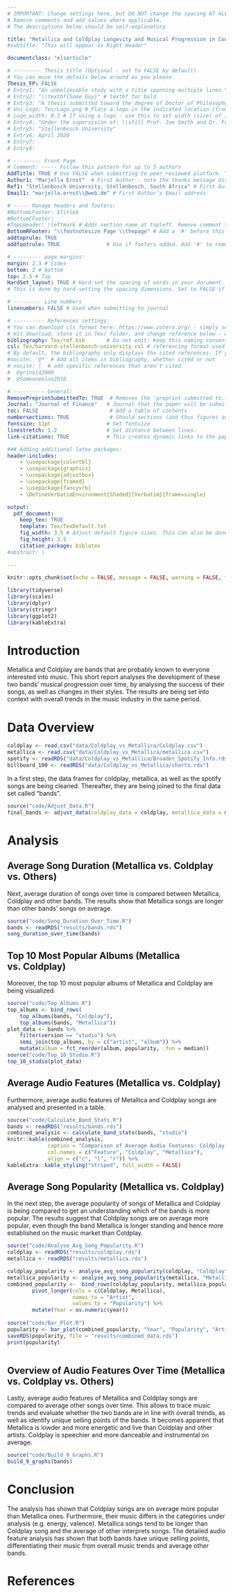 ```yaml
---
# IMPORTANT: Change settings here, but DO NOT change the spacing AT ALL.
# Remove comments and add values where applicable.
# The descriptions below should be self-explanatory

title: "Metallica and Coldplay Longevity and Musical Progression in Context of Overall Music Industry Progression"
#subtitle: "This will appear as Right Header"

documentclass: "elsarticle"

# --------- Thesis title (Optional - set to FALSE by default).
# You can move the details below around as you please.
Thesis_FP: FALSE
# Entry1: "An unbelievable study with a title spanning multiple lines."
# Entry2: "\\textbf{Some Guy}" # textbf for bold
# Entry3: "A thesis submitted toward the degree of Doctor of Philosophy"
# Uni_Logo: Tex/Logo.png # Place a logo in the indicated location (from your root, e.g. defaults to ~/Tex/Logo.png) and uncomment this line. Leave uncommented for no image
# Logo_width: 0.3 # If using a logo - use this to set width (size) of image
# Entry4: "Under the supervision of: \\vfill Prof. Joe Smith and Dr. Frank Smith"
# Entry5: "Stellenbosch University"
# Entry6: April 2020
# Entry7:
# Entry8:

# --------- Front Page
# Comment: ----- Follow this pattern for up to 5 authors
AddTitle: TRUE # Use FALSE when submitting to peer reviewed platform. This will remove author names.
Author1: "Marjella Ernst"  # First Author - note the thanks message displayed as an italic footnote of first page.
Ref1: "Stellenbosch University, Stellenbosch, South Africa" # First Author's Affiliation
Email1: "marjella.ernst\\@web.de" # First Author's Email address

# ----- Manage headers and footers:
#BottomLFooter: $Title$
#BottomCFooter:
#TopLHeader: \leftmark # Adds section name at topleft. Remove comment to add it.
BottomRFooter: "\\footnotesize Page \\thepage" # Add a '#' before this line to remove footer.
addtoprule: TRUE
addfootrule: TRUE               # Use if footers added. Add '#' to remove line.

# --------- page margins:
margin: 2.3 # Sides
bottom: 2 # bottom
top: 2.5 # Top
HardSet_layout: TRUE # Hard-set the spacing of words in your document. This will stop LaTeX squashing text to fit on pages, e.g.
# This is done by hard-setting the spacing dimensions. Set to FALSE if you want LaTeX to optimize this for your paper.

# --------- Line numbers
linenumbers: FALSE # Used when submitting to journal

# ---------- References settings:
# You can download cls format here: https://www.zotero.org/ - simply search for your institution. You can also edit and save cls formats here: https://editor.citationstyles.org/about/
# Hit download, store it in Tex/ folder, and change reference below - easy.
bibliography: Tex/ref.bib       # Do not edit: Keep this naming convention and location.
csl: Tex/harvard-stellenbosch-university.csl # referencing format used.
# By default, the bibliography only displays the cited references. If you want to change this, you can comment out one of the following:
#nocite: '@*' # Add all items in bibliography, whether cited or not
# nocite: |  # add specific references that aren't cited
#  @grinold2000
#  @Someoneelse2010

# ---------- General:
RemovePreprintSubmittedTo: TRUE  # Removes the 'preprint submitted to...' at bottom of titlepage
Journal: "Journal of Finance"   # Journal that the paper will be submitting to, if RemovePreprintSubmittedTo is set to TRUE.
toc: FALSE                       # Add a table of contents
numbersections: TRUE             # Should sections (and thus figures and tables) be numbered?
fontsize: 11pt                  # Set fontsize
linestretch: 1.2                # Set distance between lines.
link-citations: TRUE            # This creates dynamic links to the papers in reference list.

### Adding additional latex packages:
header-includes:
    - \usepackage{colortbl}
    - \usepackage{graphicx}
    - \usepackage{adjustbox}
    - \usepackage{framed}         
    - \usepackage{fancyvrb}        
    - \DefineVerbatimEnvironment{Shaded}{Verbatim}{frame=single}

output:
  pdf_document:
    keep_tex: TRUE
    template: Tex/TexDefault.txt
    fig_width: 3.5 # Adjust default figure sizes. This can also be done in the chunks of the text.
    fig_height: 3.5
    citation_package: biblatex
#abstract: |
  
---
```


<!-- First: Set your default preferences for chunk options: -->

<!-- If you want a chunk's code to be printed, set echo = TRUE. message = FALSE stops R printing ugly package loading details in your final paper too. I also suggest setting warning = FALSE and checking for warnings in R, else you might find ugly warnings in your paper. -->

<!-- ############################## -->
<!-- # Start Writing here: -->
<!-- ############################## -->

```r
knitr::opts_chunk$set(echo = FALSE, message = FALSE, warning = FALSE, fig.width = 6, fig.height = 5, fig.pos="H", fig.pos = 'H')
```

```r
library(tidyverse)
library(scales)
library(dplyr)
library(stringr)
library(ggplot2)
library(kableExtra)
```


# Introduction \label{Introduction}

Metallica and Coldplay are bands that are probably known to everyone interested into music. This short report analyses the development of these two bands' musical progression over time, by analysing the success of their songs, as well as changes in their styles. The results are being set into context with overall trends in the music industry in the same period.

# Data Overview

```r
coldplay <- read.csv("data/Coldplay_vs_Metallica/Coldplay.csv")
metallica <- read.csv("data/Coldplay_vs_Metallica/metallica.csv")
spotify <- readRDS("data/Coldplay_vs_Metallica/Broader_Spotify_Info.rds")
billboard_100 <- readRDS("data/Coldplay_vs_Metallica/charts.rds")
```

In a first step, the data frames for coldplay, metallica, as well as the spotify songs are being cleaned. Thereafter, they are being joined to the final data set called "bands".

```r
source("code/Adjust_Data.R")
final_bands <- adjust_data(coldplay_data = coldplay, metallica_data = metallica, spotify_data = spotify)

```

# Analysis
## Average Song Duration (Metallica vs. Coldplay vs. Others)

Next, average duration of songs over time is compared between Metallica, Coldplay and other bands. The results show that Metallica songs are longer than other bands' songs on average. 


```r
source("code/Song_Duration_Over_Time.R")
bands <- readRDS("results/bands.rds")
song_duration_over_time(bands)
```

## Top 10 Most Popular Albums (Metallica vs. Coldplay)

Moreover, the top 10 most popular albums of Metallica and Coldplay are being visualized.

```r
source("code/Top_Albums.R")
top_albums <- bind_rows(
    top_albums(bands, "Coldplay"),
    top_albums(bands, "Metallica"))
plot_data <- bands %>%
    filter(version == "studio") %>%
    semi_join(top_albums, by = c("artist", "album")) %>%
    mutate(album = fct_reorder(album, popularity, .fun = median))
source("code/Top_10_Studio.R")
top_10_studio(plot_data)
```

## Average Audio Features (Metallica vs. Coldplay)

Furthermore, average audio features of Metallica and Coldplay songs are analysed and presented in a table.

```r
source("code/Calculate_Band_Stats.R")
bands <- readRDS("results/bands.rds")
combined_analysis <- calculate_band_stats(bands, "studio")
knitr::kable(combined_analysis, 
             caption = "Comparison of Average Audio Features: Coldplay vs. Metallica",
             col.names = c("Feature", "Coldplay", "Metallica"),
             align = c("c", "l", "r")) %>%
kableExtra::kable_styling("striped", full_width = FALSE)
```


## Average Song Popularity (Metallica vs. Coldplay)

In the next step, the average popularity of songs of Metallica and Coldplay is being compared to get an understanding which of the bands is more popular. The results suggest that Coldplay songs are on average more popular, even though the band Metallica is longer standing and hence more established on the music market than Coldplay.

```r
source("code/Analyse_Avg_Song_Popularity.R")
coldplay <- readRDS("results/coldplay.rds")
metallica <- readRDS("results/metallica.rds")

coldplay_popularity <- analyse_avg_song_popularity(coldplay, "Coldplay")
metallica_popularity <- analyse_avg_song_popularity(metallica, "Metallica")
combined_popularity <-  bind_rows(coldplay_popularity, metallica_popularity) %>%
        pivot_longer(cols = c(Coldplay, Metallica),
                     names_to = "Artist",
                     values_to = "Popularity") %>%
        mutate(Year = as.numeric(year))
    
source("code/Bar_Plot.R")
popularity <- bar_plot(combined_popularity, "Year", "Popularity", "Artist")
saveRDS(popularity, file = "results/combined_data.rds")
print(popularity)
    
```


## Overview of Audio Features Over Time (Metallica vs. Coldplay vs. Others)

Lastly, average audio features of Metallica and Coldplay songs are compared to average other songs over time. This allows to trace music trends and evaluate whether the two bands are in line with overall trends, as well as identify unique selling points of the bands. It becomes apparent that Metallica is lowder and more energetic and live than Coldplay and other artists. Coldplay is speechier and more danceable and instrumental on average.

```r
source("code/Build_9_Graphs.R")
build_9_graphs(bands)
```

# Conclusion

The analysis has shown that Coldplay songs are on average more popular than Metallica ones. Furthermore, their music differs in the categories under analysis (e.g. energy, valence). Metallica songs tend to be longer than Coldplay song and the average of other interprets songs. The detailed audio feature analysis has shown that both bands have unique selling points, differentiating their music from overall music trends and average other bands.


\newpage

# References {-}

<div id="refs"></div>


